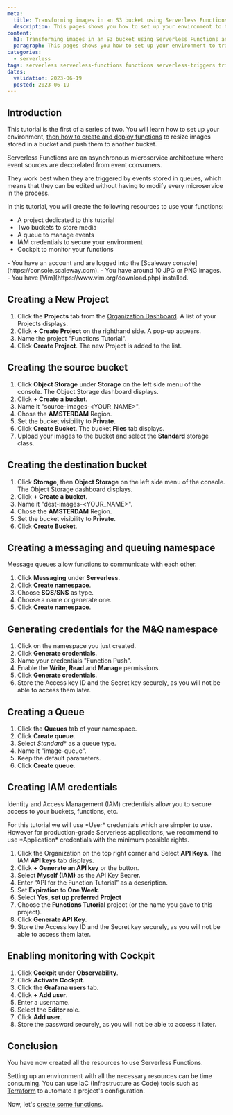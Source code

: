 ```yaml
---
meta:
  title: Transforming images in an S3 bucket using Serverless Functions and Triggers - Set up
  description: This pages shows you how to set up your environment to transform images in an S3 bucket using Serverless Functions and Triggers
content:
  h1: Transforming images in an S3 bucket using Serverless Functions and Triggers - Set up
  paragraph: This pages shows you how to set up your environment to transform images in an S3 bucket using Serverless Functions and Triggers
categories:
  - serverless
tags: serverless serverless-functions functions serverless-triggers triggers sqs-queue bucket
dates:
  validation: 2023-06-19
  posted: 2023-06-19
---
```


## Introduction

This tutorial is the first of a series of two. You will learn how to set up your environment, [then how to create and deploy functions](/tutorials/create-deploy-serverless-functions/) to resize images stored in a bucket and push them to another bucket.

<Lightbox src="scaleway-faas-image-transform.webp" alt="" />

Serverless Functions are an asynchronous microservice architecture where event sources are decorelated from event consumers.

They work best when they are triggered by events stored in queues, which means that they can be edited without having to modify every microservice in the process.

In this tutorial, you will create the following resources to use your functions:

- A project dedicated to this tutorial
- Two buckets to store media
- A queue to manage events
- IAM credentials to secure your environment
- Cockpit to monitor your functions

<Macro id="iam-requirements" />
 
<Message type="requirement">
  - You have an account and are logged into the [Scaleway console](https://console.scaleway.com).
  - You have around 10 JPG or PNG images.
  - You have [Vim](https://www.vim.org/download.php) installed.
</Message>

## Creating a New Project

1. Click the **Projects** tab from the [Organization Dashboard](https://console.scaleway.com/organization). A list of your Projects displays.
2. Click **+ Create Project** on the righthand side. A pop-up appears. 
3. Name the project "Functions Tutorial".
4. Click **Create Project**. The new Project is added to the list. 

## Creating the source bucket

1. Click **Object Storage** under **Storage** on the left side menu of the console. The Object Storage dashboard displays.
3. Click **+ Create a bucket**.
4. Name it "source-images-<YOUR_NAME>".
5. Chose the **AMSTERDAM** Region.
6. Set the bucket visibility to **Private**.
7. Click **Create Bucket**. The bucket **Files** tab displays.
8. Upload your images to the bucket and select the **Standard** storage class.

## Creating the destination bucket

1. Click **Storage**, then **Object Storage** on the left side menu of the console. The Object Storage dashboard displays.
2. Click **+ Create a bucket**.
3. Name it "dest-images-<YOUR_NAME>".
4. Chose the **AMSTERDAM** Region.
5. Set the bucket visibility to **Private**.
6. Click **Create Bucket**.

## Creating a messaging and queuing namespace

Message queues allow functions to communicate with each other.

1. Click **Messaging** under **Serverless**.
2. Click **Create namespace**.
3. Choose **SQS/SNS** as type.
4. Choose a name or generate one.
5. Click **Create namespace**.

## Generating credentials for the M&Q namespace

1. Click on the namespace you just created.
2. Click **Generate credentials**.
3. Name your credentials "Function Push".
4. Enable the **Write**, **Read** and **Manage** permissions.
5. Click **Generate credentials**.
6. Store the Access key ID and the Secret key securely, as you will not be able to access them later.

## Creating a Queue

1. Click the **Queues** tab of your namespace.
2. Click **Create queue**.
3. Select *Standard** as a queue type.
4. Name it "image-queue". 
5. Keep the default parameters.
6. Click **Create queue**.

## Creating IAM credentials

Identity and Access Management (IAM) credentials allow you to secure access to your buckets, functions, etc. 

<Message type="note">
    For this tutorial we will use *User* credentials which are simpler to use. However for production-grade Serverless applications, we recommend to use *Application* credentials with the minimum possible rights.
</Message>

1. Click the Organization on the top right corner and Select **API Keys**. The IAM **API keys** tab displays.
2. Click **+ Generate an API key** or the <Icon name="plus" /> button.
3. Select **Myself (IAM)** as the API Key Bearer.
4. Enter “API for the Function Tutorial” as a description.
5. Set **Expiration** to **One Week**.
6. Select **Yes, set up preferred Project**
7. Choose the **Functions Tutorial** project (or the name you gave to this project).
8. Click **Generate API Key**.
9. Store the Access key ID and the Secret key securely, as you will not be able to access them later.

## Enabling monitoring with Cockpit

1. Click **Cockpit** under **Observability**.
2. Click **Activate Cockpit**.
3. Click the **Grafana users** tab. 
4. Click **+ Add user**.
5. Enter a username.
6. Select the **Editor** role.
7. Click **Add user**.
8. Store the password securely, as you will not be able to access it later.

## Conclusion

You have now created all the resources to use Serverless Functions.

Setting up an environment with all the necessary resources can be time consuming. You can use IaC (Infrastructure as Code) tools such as [Terraform](/tutorials/manage-instances-with-terraform-and-functions/) to automate a project's configuration.

Now, let's [create some functions](/tutorials/create-deploy-serverless-functions/).
